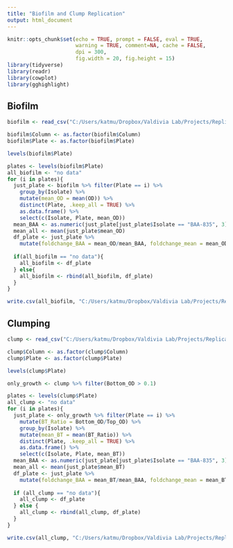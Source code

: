 ```yaml
---
title: "Biofilm and Clump Replication"
output: html_document
---
```


```r
knitr::opts_chunk$set(echo = TRUE, prompt = FALSE, eval = TRUE, 
                      warning = TRUE, comment=NA, cache = FALSE,
                      dpi = 300,
                      fig.width = 20, fig.height = 15)
library(tidyverse)
library(readr)
library(cowplot)
library(gghighlight)
```

## Biofilm

```r
biofilm <- read_csv("C:/Users/katmu/Dropbox/Valdivia Lab/Projects/Replication of Biofilm and Clumping/Data for Analysis/biofilm_replicates_raw.csv")

biofilm$Column <- as.factor(biofilm$Column)
biofilm$Plate <- as.factor(biofilm$Plate)
```

```r
levels(biofilm$Plate)
```

```r
plates <- levels(biofilm$Plate)
all_biofilm <- "no data"
for (i in plates){
  just_plate <- biofilm %>% filter(Plate == i) %>%
    group_by(Isolate) %>%
    mutate(mean_OD = mean(OD)) %>%
    distinct(Plate, .keep_all = TRUE) %>%
    as.data.frame() %>%
    select(c(Isolate, Plate, mean_OD))
  mean_BAA <- as.numeric(just_plate[just_plate$Isolate == "BAA-835", 3])
  mean_all <- mean(just_plate$mean_OD)
  df_plate <- just_plate %>%
    mutate(foldchange_BAA = mean_OD/mean_BAA, foldchange_mean = mean_OD/mean_all)
  
  if(all_biofilm == "no data"){
    all_biofilm <- df_plate
  } else{
    all_biofilm <- rbind(all_biofilm, df_plate)
  }
}
```

```r
write.csv(all_biofilm, "C:/Users/katmu/Dropbox/Valdivia Lab/Projects/Replication of Biofilm and Clumping/Data for Analysis/biofilm_replicates.csv")
```


## Clumping

```r
clump <- read_csv("C:/Users/katmu/Dropbox/Valdivia Lab/Projects/Replication of Biofilm and Clumping/Data for Analysis/clump_replicates_raw.csv")

clump$Column <- as.factor(clump$Column)
clump$Plate <- as.factor(clump$Plate)
```

```r
levels(clump$Plate)
```

```r
only_growth <- clump %>% filter(Bottom_OD > 0.1)
```

```r
plates <- levels(clump$Plate)
all_clump <- "no data"
for (i in plates){
  just_plate <- only_growth %>% filter(Plate == i) %>%
    mutate(BT_Ratio = Bottom_OD/Top_OD) %>%
    group_by(Isolate) %>%
    mutate(mean_BT = mean(BT_Ratio)) %>%
    distinct(Plate, .keep_all = TRUE) %>%
    as.data.frame() %>%
    select(c(Isolate, Plate, mean_BT))
  mean_BAA <- as.numeric(just_plate[just_plate$Isolate == "BAA-835", 3])
  mean_all <- mean(just_plate$mean_BT)
  df_plate <- just_plate %>%
    mutate(foldchange_BAA = mean_BT/mean_BAA, foldchange_mean = mean_BT/mean_all)
  
  if (all_clump == "no data"){
    all_clump <- df_plate
  } else {
    all_clump <- rbind(all_clump, df_plate)
  }
}
```

```r
write.csv(all_clump, "C:/Users/katmu/Dropbox/Valdivia Lab/Projects/Replication of Biofilm and Clumping/Data for Analysis/clump_replicates.csv")
```
